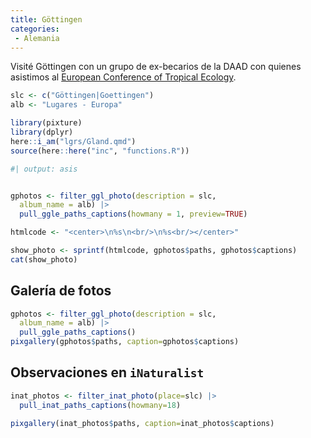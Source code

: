 ```yaml
---
title: Göttingen
categories:
 - Alemania
---
```


Visité Göttingen con un grupo de ex-becarios de la DAAD con quienes asistimos al [European Conference of Tropical Ecology](/evnts/2016_EUTropEcol.qmd).

```r
slc <- c("Göttingen|Goettingen")
alb <- "Lugares - Europa"
```



```r
library(pixture)
library(dplyr)
here::i_am("lgrs/Gland.qmd")
source(here::here("inc", "functions.R"))
```


```r
#| output: asis


gphotos <- filter_ggl_photo(description = slc, 
  album_name = alb) |>
  pull_ggle_paths_captions(howmany = 1, preview=TRUE)

htmlcode <- "<center>\n%s\n<br/>\n%s<br/></center>"

show_photo <- sprintf(htmlcode, gphotos$paths, gphotos$captions)
cat(show_photo)
```


## Galería de fotos

```r
gphotos <- filter_ggl_photo(description = slc, 
  album_name = alb) |>
  pull_ggle_paths_captions()
pixgallery(gphotos$paths, caption=gphotos$captions)
```


## Observaciones en `iNaturalist`

```r
inat_photos <- filter_inat_photo(place=slc) |>
  pull_inat_paths_captions(howmany=18)

pixgallery(inat_photos$paths, caption=inat_photos$captions)

```


